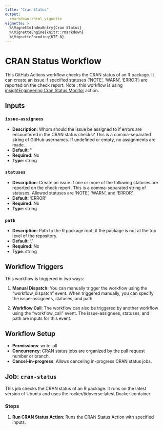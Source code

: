 ```yaml
---
title: "Cran Status"
output: 
  rmarkdown::html_vignette
vignette: >
  %\VignetteIndexEntry{Cran Status}
  %\VignetteEngine{knitr::rmarkdown}
  %\VignetteEncoding{UTF-8}
---
```


# CRAN Status Workflow

This GitHub Actions workflow checks the CRAN status of an R package. It can create an issue if specified statuses ('NOTE', 'WARN', 'ERROR') are reported on the check report.
Note : this workflow is using [insightEngineering Cran Status Monitor](https://github.com/insightsengineering/cran-status-monitor) action.

## Inputs

### `issue-assignees`

- **Description**: Whom should the issue be assigned to if errors are encountered in the CRAN status checks? This is a comma-separated string of GitHub usernames. If undefined or empty, no assignments are made.
- **Default**: ''
- **Required**: No
- **Type**: string

### `statuses`

- **Description**: Create an issue if one or more of the following statuses are reported on the check report. This is a comma-separated string of statuses. Allowed statuses are 'NOTE', 'WARN', and 'ERROR'.
- **Default**: 'ERROR'
- **Required**: No
- **Type**: string

### `path`

- **Description**: Path to the R package root, if the package is not at the top level of the repository.
- **Default**: '.'
- **Required**: No
- **Type**: string

## Workflow Triggers

This workflow is triggered in two ways:

1. **Manual Dispatch**: You can manually trigger the workflow using the "workflow_dispatch" event. When triggered manually, you can specify the issue-assignees, statuses, and path.

2. **Workflow Call**: The workflow can also be triggered by another workflow using the "workflow_call" event. The issue-assignees, statuses, and path are inputs for this event.

## Workflow Setup

- **Permissions**: write-all
- **Concurrency**: CRAN status jobs are organized by the pull request number or branch.
- **Cancel-in-progress**: Allows canceling in-progress CRAN status jobs.

## Job: `cran-status`

This job checks the CRAN status of an R package. It runs on the latest version of Ubuntu and uses the rocker/tidyverse:latest Docker container.

### Steps

1. **Run CRAN Status Action**: Runs the CRAN Status Action with specified inputs.